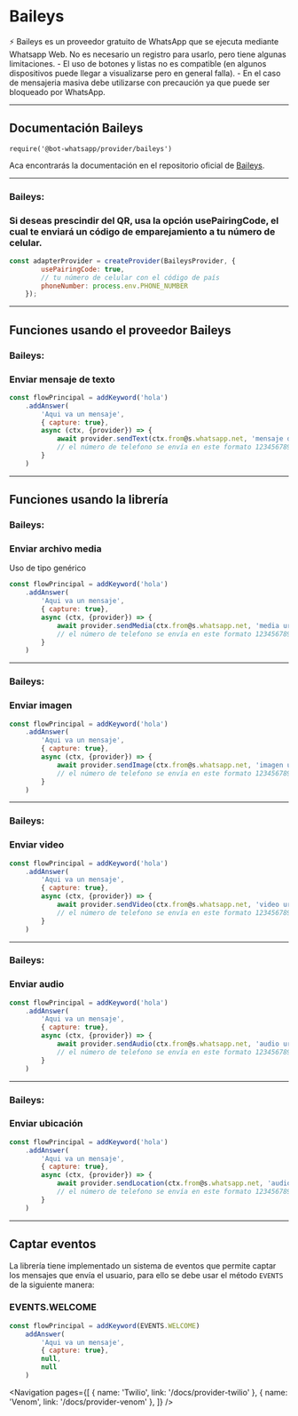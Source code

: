 
# Baileys

<Alert>
    ⚡ Baileys es un proveedor gratuito de WhatsApp que se ejecuta mediante Whatsapp Web. No es necesario un registro para usarlo, pero tiene algunas limitaciones.
    - El uso de botones y listas no es compatible (en algunos dispositivos puede llegar a visualizarse pero en general falla).
    - En el caso de mensajeria masiva debe utilizarse con precaución ya que puede ser bloqueado por WhatsApp.
</Alert>

---

## Documentación Baileys

`require('@bot-whatsapp/provider/baileys')`

Aca encontrarás la documentación en el repositorio oficial de [Baileys](https://github.com/whiskeysockets/Baileys).

---

### Baileys:
### Si deseas prescindir del QR, usa la opción usePairingCode, el cual te enviará un código de emparejamiento a tu número de celular.

```js
const adapterProvider = createProvider(BaileysProvider, {
        usePairingCode: true,
        // tu número de celular con el código de país
        phoneNumber: process.env.PHONE_NUMBER
    });
```
---

## Funciones usando el proveedor Baileys

### Baileys:
### Enviar mensaje de texto

```js
const flowPrincipal = addKeyword('hola')
    .addAnswer(
        'Aqui va un mensaje',
        { capture: true},
        async (ctx, {provider}) => {
            await provider.sendText(ctx.from@s.whatsapp.net, 'mensaje de texto')
            // el número de telefono se envía en este formato 12345678901@s.whatsapp.net
        }
    )
```
---

## Funciones usando la librería

### Baileys:
### Enviar archivo media

Uso de tipo genérico

```js
const flowPrincipal = addKeyword('hola')
    .addAnswer(
        'Aqui va un mensaje',
        { capture: true},
        async (ctx, {provider}) => {
            await provider.sendMedia(ctx.from@s.whatsapp.net, 'media url' 'mensaje de texto')
            // el número de telefono se envía en este formato 12345678901@s.whatsapp.net
        }
    )
```
---

### Baileys:
### Enviar imagen

```js
const flowPrincipal = addKeyword('hola')
    .addAnswer(
        'Aqui va un mensaje',
        { capture: true},
        async (ctx, {provider}) => {
            await provider.sendImage(ctx.from@s.whatsapp.net, 'imagen url' 'mensaje de texto')
            // el número de telefono se envía en este formato 12345678901@s.whatsapp.net
        }
    )
```
---

### Baileys:
### Enviar video

```js
const flowPrincipal = addKeyword('hola')
    .addAnswer(
        'Aqui va un mensaje',
        { capture: true},
        async (ctx, {provider}) => {
            await provider.sendVideo(ctx.from@s.whatsapp.net, 'video url' 'mensaje de texto')
            // el número de telefono se envía en este formato 12345678901@s.whatsapp.net
        }
    )
```
---

### Baileys:
### Enviar audio

```js
const flowPrincipal = addKeyword('hola')
    .addAnswer(
        'Aqui va un mensaje',
        { capture: true},
        async (ctx, {provider}) => {
            await provider.sendAudio(ctx.from@s.whatsapp.net, 'audio url')
            // el número de telefono se envía en este formato 12345678901@s.whatsapp.net
        }
    )
```
---

### Baileys:
### Enviar ubicación

```js
const flowPrincipal = addKeyword('hola')
    .addAnswer(
        'Aqui va un mensaje',
        { capture: true},
        async (ctx, {provider}) => {
            await provider.sendLocation(ctx.from@s.whatsapp.net, 'audio url')
            // el número de telefono se envía en este formato 12345678901@s.whatsapp.net
        }
    )
```
---

## Captar eventos

La librería tiene implementado un sistema de eventos que permite captar los mensajes que envía el usuario, para ello se debe usar el método `EVENTS` de la siguiente manera:

### EVENTS.WELCOME

```js
const flowPrincipal = addKeyword(EVENTS.WELCOME)
    addAnswer(
        'Aqui va un mensaje',
        { capture: true},
        null,
        null
    )

```



<Navigation
    pages={[
        { name: 'Twilio', link: '/docs/provider-twilio' },
        { name: 'Venom', link: '/docs/provider-venom' },
    ]}
/>
